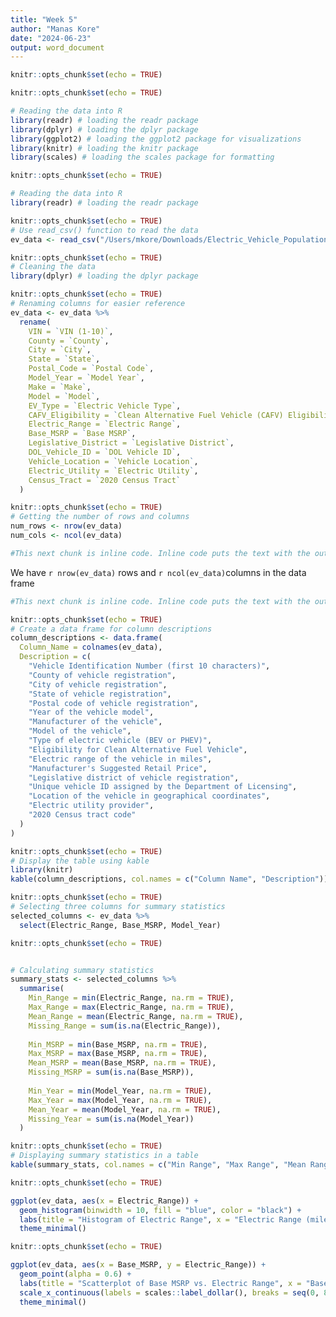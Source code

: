```yaml
---
title: "Week 5"
author: "Manas Kore"
date: "2024-06-23"
output: word_document
---
```


```r
knitr::opts_chunk$set(echo = TRUE)
```

```r
knitr::opts_chunk$set(echo = TRUE)

# Reading the data into R
library(readr) # loading the readr package
library(dplyr) # loading the dplyr package
library(ggplot2) # loading the ggplot2 package for visualizations
library(knitr) # loading the knitr package
library(scales) # loading the scales package for formatting
```


```r
knitr::opts_chunk$set(echo = TRUE)

# Reading the data into R
library(readr) # loading the readr package
```

```r
knitr::opts_chunk$set(echo = TRUE)
# Use read_csv() function to read the data
ev_data <- read_csv("/Users/mkore/Downloads/Electric_Vehicle_Population_Data.csv")
```

```r
knitr::opts_chunk$set(echo = TRUE)
# Cleaning the data
library(dplyr) # loading the dplyr package
```

```r
knitr::opts_chunk$set(echo = TRUE)
# Renaming columns for easier reference
ev_data <- ev_data %>%
  rename(
    VIN = `VIN (1-10)`,
    County = `County`,
    City = `City`,
    State = `State`,
    Postal_Code = `Postal Code`,
    Model_Year = `Model Year`,
    Make = `Make`,
    Model = `Model`,
    EV_Type = `Electric Vehicle Type`,
    CAFV_Eligibility = `Clean Alternative Fuel Vehicle (CAFV) Eligibility`,
    Electric_Range = `Electric Range`,
    Base_MSRP = `Base MSRP`,
    Legislative_District = `Legislative District`,
    DOL_Vehicle_ID = `DOL Vehicle ID`,
    Vehicle_Location = `Vehicle Location`,
    Electric_Utility = `Electric Utility`,
    Census_Tract = `2020 Census Tract`
  )
```

```r
knitr::opts_chunk$set(echo = TRUE)
# Getting the number of rows and columns
num_rows <- nrow(ev_data)
num_cols <- ncol(ev_data)
```

```r
#This next chunk is inline code. Inline code puts the text with the output of the function in my document.
```

We have `r nrow(ev_data)` rows and `r ncol(ev_data)`columns in the data frame

```r
#This next chunk is inline code. Inline code puts the text with the output of the function in my document.
```


```r
knitr::opts_chunk$set(echo = TRUE)
# Create a data frame for column descriptions
column_descriptions <- data.frame(
  Column_Name = colnames(ev_data),
  Description = c(
    "Vehicle Identification Number (first 10 characters)",
    "County of vehicle registration",
    "City of vehicle registration",
    "State of vehicle registration",
    "Postal code of vehicle registration",
    "Year of the vehicle model",
    "Manufacturer of the vehicle",
    "Model of the vehicle",
    "Type of electric vehicle (BEV or PHEV)",
    "Eligibility for Clean Alternative Fuel Vehicle",
    "Electric range of the vehicle in miles",
    "Manufacturer's Suggested Retail Price",
    "Legislative district of vehicle registration",
    "Unique vehicle ID assigned by the Department of Licensing",
    "Location of the vehicle in geographical coordinates",
    "Electric utility provider",
    "2020 Census tract code"
  )
)
```

```r
knitr::opts_chunk$set(echo = TRUE)
# Display the table using kable
library(knitr)
kable(column_descriptions, col.names = c("Column Name", "Description"))
```

```r
knitr::opts_chunk$set(echo = TRUE)
# Selecting three columns for summary statistics
selected_columns <- ev_data %>%
  select(Electric_Range, Base_MSRP, Model_Year)
```

```r
knitr::opts_chunk$set(echo = TRUE)


# Calculating summary statistics
summary_stats <- selected_columns %>%
  summarise(
    Min_Range = min(Electric_Range, na.rm = TRUE),
    Max_Range = max(Electric_Range, na.rm = TRUE),
    Mean_Range = mean(Electric_Range, na.rm = TRUE),
    Missing_Range = sum(is.na(Electric_Range)),
    
    Min_MSRP = min(Base_MSRP, na.rm = TRUE),
    Max_MSRP = max(Base_MSRP, na.rm = TRUE),
    Mean_MSRP = mean(Base_MSRP, na.rm = TRUE),
    Missing_MSRP = sum(is.na(Base_MSRP)),
    
    Min_Year = min(Model_Year, na.rm = TRUE),
    Max_Year = max(Model_Year, na.rm = TRUE),
    Mean_Year = mean(Model_Year, na.rm = TRUE),
    Missing_Year = sum(is.na(Model_Year))
  )
```

```r
knitr::opts_chunk$set(echo = TRUE)
# Displaying summary statistics in a table
kable(summary_stats, col.names = c("Min Range", "Max Range", "Mean Range", "Missing Range", "Min MSRP", "Max MSRP", "Mean MSRP", "Missing MSRP", "Min Year", "Max Year", "Mean Year", "Missing Year"))
```

```r
knitr::opts_chunk$set(echo = TRUE)

ggplot(ev_data, aes(x = Electric_Range)) +
  geom_histogram(binwidth = 10, fill = "blue", color = "black") +
  labs(title = "Histogram of Electric Range", x = "Electric Range (miles)", y = "Frequency") +
  theme_minimal()
```

```r
knitr::opts_chunk$set(echo = TRUE)

ggplot(ev_data, aes(x = Base_MSRP, y = Electric_Range)) +
  geom_point(alpha = 0.6) +
  labs(title = "Scatterplot of Base MSRP vs. Electric Range", x = "Base MSRP (USD)", y = "Electric Range (miles)") +
  scale_x_continuous(labels = scales::label_dollar(), breaks = seq(0, 800000, by = 150000)) +
  theme_minimal()
```

